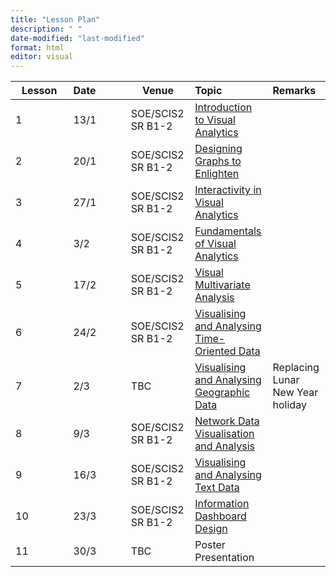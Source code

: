 ```yaml
---
title: "Lesson Plan"
description: " "
date-modified: "last-modified"
format: html
editor: visual
---
```


| Lesson | Date | Venue             | Topic                                                                         | Remarks                          |
|--------------|:-------------|--------------|:-----------------|:-------------|
| 1      | 13/1 | SOE/SCIS2 SR B1-2 | [Introduction to Visual Analytics](outline/Lesson01_outline.html)             |                                  |
| 2      | 20/1 | SOE/SCIS2 SR B1-2 | [Designing Graphs to Enlighten](outline/Lesson02_outline.html)                |                                  |
| 3      | 27/1 | SOE/SCIS2 SR B1-2 | [Interactivity in Visual Analytics](outline/Lesson03_outline.html)            |                                  |
| 4      | 3/2  | SOE/SCIS2 SR B1-2 | [Fundamentals of Visual Analytics](outline/Lesson04_outline.html)             |                                  |
| 5      | 17/2 | SOE/SCIS2 SR B1-2 | [Visual Multivariate Analysis](outline/Lesson05_outline.html)                 |                                  |
| 6      | 24/2 | SOE/SCIS2 SR B1-2 | [Visualising and Analysing Time-Oriented Data](outline/Lesson06_outline.html) |                                  |
| 7      | 2/3  | TBC               | [Visualising and Analysing Geographic Data](outline/Lesson07_outline.html)    | Replacing Lunar New Year holiday |
| 8      | 9/3  | SOE/SCIS2 SR B1-2 | [Network Data Visualisation and Analysis](outline/Lesson08_outline.html)      |                                  |
| 9      | 16/3 | SOE/SCIS2 SR B1-2 | [Visualising and Analysing Text Data](outline/Lesson09_outline.html)          |                                  |
| 10     | 23/3 | SOE/SCIS2 SR B1-2 | [Information Dashboard Design](outline/Lesson10_outline.html)                 |                                  |
| 11     | 30/3 | TBC               | Poster Presentation                                                           |                                  |
